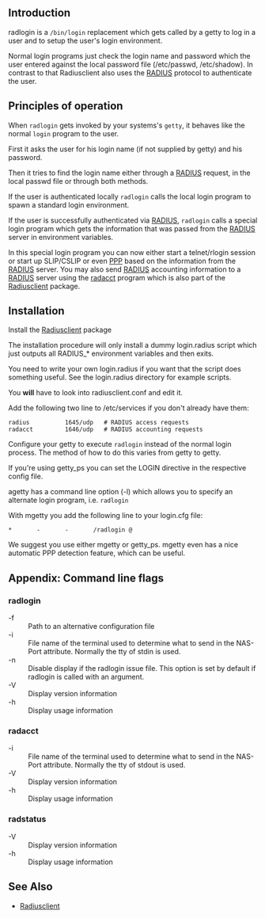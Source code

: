 ==Introduction==

radlogin is a <tt>/bin/login</tt> replacement which gets called by a getty to log in a user and to setup the user's login environment.

Normal login programs just check the login name and password which the user entered against the local password file (/etc/passwd, /etc/shadow). In contrast to that Radiusclient also uses the [[RADIUS]] protocol to authenticate the user.

==Principles of operation==

When <tt>radlogin</tt> gets invoked by your systems's <tt>getty</tt>, it behaves like the normal <tt>login</tt> program to the user.
	
First it asks the user for his login name (if not supplied by getty) and his password.

Then it tries to find the login name either through a [[RADIUS]] request, in the local passwd file or through both methods.
	
If the user is authenticated locally <tt>radlogin</tt> calls the local login program to spawn a standard login environment.
	
If the user is successfully authenticated via [[RADIUS]], <tt>radlogin</tt> calls a special login program which gets the information that was passed from the [[RADIUS]] server in environment variables.
	
In this special login program you can now either start a telnet/rlogin session or start up SLIP/CSLIP or even [[PPP]] based on the information from the [[RADIUS]] server.
You may also send [[RADIUS]] accounting information to a [[RADIUS]] server using the [[radacct]] program which is also part of the [[Radiusclient]] package.

==Installation==

	
Install the [[Radiusclient]] package

The installation procedure will only install a dummy login.radius script which just outputs all RADIUS_* environment variables and then exits.

You need to write your own login.radius if you want that the script does something useful. See the login.radius directory for example scripts. 

You <b>will</b> have to look into radiusclient.conf and edit it.

Add the following two line to /etc/services if you don't already have them:

 radius          1645/udp	# RADIUS access requests
 radacct         1646/udp	# RADIUS accounting requests

Configure your getty to execute <tt>radlogin</tt> instead of the normal login process. The method of how to do this varies from getty to getty.

If you're using getty_ps you can set the LOGIN directive in the respective config file.

agetty has a command line option (-l) which allows you to specify an alternate login program, i.e. <tt>radlogin</tt>

With mgetty you add the following line to your login.cfg file:
 *       -       -       <path>/radlogin @

We suggest you use either mgetty or getty_ps. mgetty even has a nice automatic PPP detection feature, which can be useful.

==Appendix: Command line flags==

===radlogin===

;-f
:Path to an alternative configuration file
;-i
:File name of the terminal used to determine what to send in the NAS-Port attribute. Normally the tty of stdin is used.
;-n
:Disable display if the radlogin issue file. This option is set by default if radlogin is called with an argument.
;-V
:Display version information
;-h
:Display usage information

===radacct===

;-i
:File name of the terminal used to determine what to send in the NAS-Port attribute. Normally the tty of stdout is used.
;-V
:Display version information
;-h
:Display usage information

===radstatus===

;-V
:Display version information
;-h
:Display usage information

==See Also==

* [[Radiusclient]]